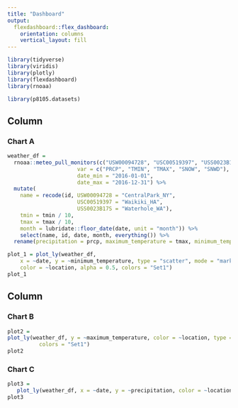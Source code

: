 ```yaml
---
title: "Dashboard"
output: 
  flexdashboard::flex_dashboard:
    orientation: columns
    vertical_layout: fill
---
```


```r
library(tidyverse)
library(viridis)
library(plotly)
library(flexdashboard)
library(rnoaa)
```

```r
library(p8105.datasets)
```

Column {data-width=650}
-----------------------------------------------------------------------

### Chart A

```r
weather_df = 
  rnoaa::meteo_pull_monitors(c("USW00094728", "USC00519397", "USS0023B17S"),
                      var = c("PRCP", "TMIN", "TMAX", "SNOW", "SNWD"), 
                      date_min = "2016-01-01",
                      date_max = "2016-12-31") %>%
  mutate(
    name = recode(id, USW00094728 = "CentralPark_NY", 
                      USC00519397 = "Waikiki_HA",
                      USS0023B17S = "Waterhole_WA"),
    tmin = tmin / 10,
    tmax = tmax / 10,
    month = lubridate::floor_date(date, unit = "month")) %>%
    select(name, id, date, month, everything()) %>% 
  rename(precipitation = prcp, maximum_temperature = tmax, minimum_temperature = tmin, location = name, snow_depth_mm = snwd, snowfall_mm = snow) 
```

```r
plot_1 = plot_ly(weather_df,
    x = ~date, y = ~minimum_temperature, type = "scatter", mode = "markers",
    color = ~location, alpha = 0.5, colors = "Set1") 
plot_1
```

Column {data-width=350}
-----------------------------------------------------------------------

### Chart B

```r
plot2 =
plot_ly(weather_df, y = ~maximum_temperature, color = ~location, type = "box",
          colors = "Set1")
plot2
```

### Chart C

```r
plot3 =
   plot_ly(weather_df, x = ~date, y = ~precipitation, color = ~location, type = "bar", colors = "Set1")
plot3
```

